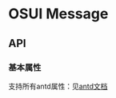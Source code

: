 
<Meta title="Message"  />

# OSUI Message

## API

### 基本属性

支持所有antd属性：见[antd文档](https://ant.design/components/message-cn/#API)



<Preview>
  <Story name="Demo" story={stories.Demo} />
</Preview>
